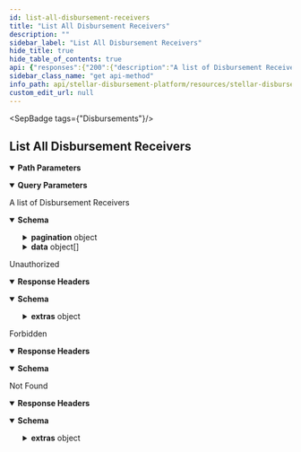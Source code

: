 ```yaml
---
id: list-all-disbursement-receivers
title: "List All Disbursement Receivers"
description: ""
sidebar_label: "List All Disbursement Receivers"
hide_title: true
hide_table_of_contents: true
api: {"responses":{"200":{"description":"A list of Disbursement Receivers","content":{"application/json":{"schema":{"type":"object","properties":{"pagination":{"type":"object","properties":{"next":{"type":"string"},"prev":{"type":"string"},"pages":{"type":"integer"},"total":{"type":"integer"}}},"data":{"type":"array","items":{"type":"object","properties":{"id":{"type":"string"},"email":{"type":"string"},"phone_number":{"type":"string"},"external_id":{"type":"string"},"receiver_wallet":{"type":"object","properties":{"id":{"type":"string"},"receiver":{"type":"object","properties":{"id":{"type":"string"}}},"wallet":{"type":"object","properties":{"id":{"type":"string"},"name":{"type":"string"},"homepage":{"type":"string"}}},"stellar_address":{"type":"string"},"stellar_memo":{"type":"string"},"stellar_memo_type":{"type":"string"},"created_at":{"type":"string"},"updated_at":{"type":"string"},"invited_at":{"type":"string"},"last_sms_sent":{"type":"string"},"total_payments":{"type":"string"},"payments_received":{"type":"string"},"failed_payments":{"type":"string"},"remaining_payments":{"type":"string"},"received_amounts":{"type":"array","items":{"type":"object","properties":{"asset_code":{"type":"string"},"asset_issuer":{"type":"string"},"received_amount":{"type":"string"}}}},"status":{"type":"string","enum":["DRAFT","READY","REGISTERED","FLAGGED"]},"status_history":{"type":"array","items":{"type":"object","properties":{"status":{"type":"string","enum":["DRAFT","READY","REGISTERED","FLAGGED"]},"timestamp":{"type":"string","format":"date-time"}}}}}},"payment":{"type":"object","properties":{"id":{"type":"string"},"amount":{"type":"string"},"stellar_transaction_id":{"type":"string"},"stellar_operation_id":{"type":"string"},"status":{"type":"string","enum":["DRAFT","READY","PENDING","PAUSED","SUCCESS","FAILED"]},"status_history":{"type":"array","items":{"type":"object","properties":{"status":{"type":"string","enum":["DRAFT","READY","PENDING","PAUSED","SUCCESS","FAILED"]},"status_message":{"type":"string"},"timestamp":{"type":"string","format":"date-time"}}}},"disbursement":{"type":"object","properties":{"id":{"type":"string"},"name":{"type":"string"},"country":{"type":"object","properties":{"code":{"type":"string"},"name":{"type":"string"},"created_at":{"type":"string","format":"date-time"},"updated_at":{"type":"string","format":"date-time"}}},"wallet":{"type":"object","properties":{"id":{"type":"string"},"name":{"type":"string"},"homepage":{"type":"string"},"sep_10_client_domain":{"type":"string"},"deep_link_schema":{"type":"string"},"created_at":{"type":"string","format":"date-time"},"updated_at":{"type":"string","format":"date-time"}}},"asset":{"type":"object","properties":{"id":{"type":"string"},"code":{"type":"string"},"issuer":{"type":"string"},"created_at":{"type":"string","format":"date-time"},"updated_at":{"type":"string","format":"date-time"},"deleted_at":{"type":"string","format":"date-time"}}},"status":{"type":"string","enum":["DRAFT","READY","STARTED","PAUSED","COMPLETED"]},"verification_field":{"type":"string","enum":["DATE_OF_BIRTH","PIN","NATIONAL_ID_NUMBER"]},"status_history":{"type":"array","items":{"type":"object","properties":{"user_id":{"type":"string"},"status":{"type":"string","enum":["DRAFT","READY","STARTED","PAUSED","COMPLETED"]},"timestamp":{"type":"string","format":"date-time"}}}},"file_name":{"type":"string"},"file_content":{"type":"string","format":"byte"},"created_at":{"type":"string","format":"date-time"},"updated_at":{"type":"string","format":"date-time"}}},"asset":{"type":"object","properties":{"id":{"type":"string"},"code":{"type":"string"},"issuer":{"type":"string"},"created_at":{"type":"string","format":"date-time"},"updated_at":{"type":"string","format":"date-time"},"deleted_at":{"type":"string","format":"date-time"}}},"receiver_wallet":{"type":"object","properties":{"id":{"type":"string"},"receiver":{"type":"object","properties":{"id":{"type":"string"}}},"wallet":{"type":"object","properties":{"id":{"type":"string"},"name":{"type":"string"},"homepage":{"type":"string"}}},"stellar_address":{"type":"string"},"stellar_memo":{"type":"string"},"stellar_memo_type":{"type":"string"},"created_at":{"type":"string"},"updated_at":{"type":"string"},"invited_at":{"type":"string"},"last_sms_sent":{"type":"string"},"total_payments":{"type":"string"},"payments_received":{"type":"string"},"failed_payments":{"type":"string"},"remaining_payments":{"type":"string"},"received_amounts":{"type":"array","items":{"type":"object","properties":{"asset_code":{"type":"string"},"asset_issuer":{"type":"string"},"received_amount":{"type":"string"}}}},"status":{"type":"string","enum":["DRAFT","READY","REGISTERED","FLAGGED"]},"status_history":{"type":"array","items":{"type":"object","properties":{"status":{"type":"string","enum":["DRAFT","READY","REGISTERED","FLAGGED"]},"timestamp":{"type":"string","format":"date-time"}}}}}},"created_at":{"type":"string","format":"date-time"},"updated_at":{"type":"string","format":"date-time"}}},"created_at":{"type":"string","format":"date-time"},"updated_at":{"type":"string","format":"date-time"}}}}}}}}},"401":{"description":"Unauthorized","headers":{},"content":{"application/json":{"schema":{"type":"object","properties":{"error":{"type":"string"},"extras":{"type":"object","properties":{"status":{"type":"number"},"message":{"type":"string"}}}},"example":{"error":"Not authorized","extras":{"status":401,"message":"Not authorized"}}},"examples":{"response":{"value":{"error":"Not authorized","extras":{"status":401,"message":"Not authorized"}}}}}}},"403":{"description":"Forbidden","headers":{},"content":{"application/json":{"schema":{"type":"object","properties":{"error":{"type":"string"}},"example":{"error":"Forbidden"}},"examples":{"response":{"value":{"error":"Forbidden"}}}}}},"404":{"description":"Not Found","headers":{},"content":{"application/json":{"schema":{"type":"object","properties":{"error":{"type":"string"},"extras":{"type":"object","properties":{"status":{"type":"number"},"message":{"type":"string"}}}},"example":{"error":"Not found","extras":{"status":404,"message":"Disbursement not found"}}},"examples":{"response":{"value":{"error":"Not found","extras":{"status":404,"message":"Disbursement not found"}}}}}}}},"operationId":"List All Disbursement Receivers","description":"","tags":["Disbursements"],"parameters":[{"name":"id","in":"path","description":"ID of the Disbursement","required":true,"schema":{"type":"string"}},{"name":"page","in":"query","description":"The page number to fetch.","required":false,"schema":{"type":"number"}},{"name":"page_limit","in":"query","description":"The number of records to return per page.","required":false,"schema":{"type":"number"}}],"security":[{"BearerAuth":[]}],"method":"get","path":"/disbursements/{id}/receivers","securitySchemes":{"BearerAuth":{"type":"apiKey","name":"Authorization","in":"header","description":"JWT used for authorization"}},"info":{"title":"Stellar Disbursement Platform API","version":"","description":""},"postman":{"name":"List All Disbursement Receivers","description":{"content":"","type":"text/plain"},"url":{"path":["disbursements",":id","receivers"],"host":["{{baseUrl}}"],"query":[{"disabled":false,"description":{"content":"The page number to fetch.","type":"text/plain"},"key":"page","value":""},{"disabled":false,"description":{"content":"The number of records to return per page.","type":"text/plain"},"key":"page_limit","value":""}],"variable":[{"disabled":false,"description":{"content":"(Required) ID of the Disbursement","type":"text/plain"},"type":"any","value":"","key":"id"}]},"header":[{"key":"Accept","value":"application/json"}],"method":"GET","auth":{"type":"apikey","apikey":[{"type":"any","value":"Authorization","key":"key"},{"type":"any","value":"<API Key>","key":"value"},{"type":"any","value":"header","key":"in"}]}}}
sidebar_class_name: "get api-method"
info_path: api/stellar-disbursement-platform/resources/stellar-disbursement-platform-api
custom_edit_url: null
---
```



<SepBadge tags={"Disbursements"}/>


## List All Disbursement Receivers

<details style={{"marginBottom":"1rem"}} data-collapsed={false} open={true}><summary style={{}}><strong>Path Parameters</strong></summary><div><ul><ParamsItem className={"paramsItem"} param={{"name":"id","in":"path","description":"ID of the Disbursement","required":true,"schema":{"type":"string"}}}></ParamsItem></ul></div></details><details style={{"marginBottom":"1rem"}} data-collapsed={false} open={true}><summary style={{}}><strong>Query Parameters</strong></summary><div><ul><ParamsItem className={"paramsItem"} param={{"name":"page","in":"query","description":"The page number to fetch.","required":false,"schema":{"type":"number"}}}></ParamsItem><ParamsItem className={"paramsItem"} param={{"name":"page_limit","in":"query","description":"The number of records to return per page.","required":false,"schema":{"type":"number"}}}></ParamsItem></ul></div></details><div><ApiTabs><TabItem label={"200"} value={"200"}><div>

A list of Disbursement Receivers

</div><div><MimeTabs schemaType={"response"}><TabItem label={"application/json"} value={"application/json"}><SchemaTabs><TabItem label={"Schema"} value={"Schema"}><details style={{}} data-collapsed={false} open={true}><summary style={{"textAlign":"left"}}><strong>Schema</strong></summary><div style={{"textAlign":"left","marginLeft":"1rem"}}></div><ul style={{"marginLeft":"1rem"}}><SchemaItem collapsible={true} className={"schemaItem"}><details style={{}}><summary style={{}}><strong>pagination</strong><span style={{"opacity":"0.6"}}> object</span></summary><div style={{"marginLeft":"1rem"}}><SchemaItem collapsible={false} name={"next"} required={false} schemaName={"string"} qualifierMessage={undefined} schema={{"type":"string"}}></SchemaItem><SchemaItem collapsible={false} name={"prev"} required={false} schemaName={"string"} qualifierMessage={undefined} schema={{"type":"string"}}></SchemaItem><SchemaItem collapsible={false} name={"pages"} required={false} schemaName={"integer"} qualifierMessage={undefined} schema={{"type":"integer"}}></SchemaItem><SchemaItem collapsible={false} name={"total"} required={false} schemaName={"integer"} qualifierMessage={undefined} schema={{"type":"integer"}}></SchemaItem></div></details></SchemaItem><SchemaItem collapsible={true} className={"schemaItem"}><details style={{}}><summary style={{}}><strong>data</strong><span style={{"opacity":"0.6"}}> object[]</span></summary><div style={{"marginLeft":"1rem"}}><li><div style={{"fontSize":"var(--ifm-code-font-size)","opacity":"0.6","marginLeft":"-.5rem","paddingBottom":".5rem"}}>Array [</div></li><SchemaItem collapsible={false} name={"id"} required={false} schemaName={"string"} qualifierMessage={undefined} schema={{"type":"string"}}></SchemaItem><SchemaItem collapsible={false} name={"email"} required={false} schemaName={"string"} qualifierMessage={undefined} schema={{"type":"string"}}></SchemaItem><SchemaItem collapsible={false} name={"phone_number"} required={false} schemaName={"string"} qualifierMessage={undefined} schema={{"type":"string"}}></SchemaItem><SchemaItem collapsible={false} name={"external_id"} required={false} schemaName={"string"} qualifierMessage={undefined} schema={{"type":"string"}}></SchemaItem><SchemaItem collapsible={true} className={"schemaItem"}><details style={{}}><summary style={{}}><strong>receiver_wallet</strong><span style={{"opacity":"0.6"}}> object</span></summary><div style={{"marginLeft":"1rem"}}><SchemaItem collapsible={false} name={"id"} required={false} schemaName={"string"} qualifierMessage={undefined} schema={{"type":"string"}}></SchemaItem><SchemaItem collapsible={true} className={"schemaItem"}><details style={{}}><summary style={{}}><strong>receiver</strong><span style={{"opacity":"0.6"}}> object</span></summary><div style={{"marginLeft":"1rem"}}><SchemaItem collapsible={false} name={"id"} required={false} schemaName={"string"} qualifierMessage={undefined} schema={{"type":"string"}}></SchemaItem></div></details></SchemaItem><SchemaItem collapsible={true} className={"schemaItem"}><details style={{}}><summary style={{}}><strong>wallet</strong><span style={{"opacity":"0.6"}}> object</span></summary><div style={{"marginLeft":"1rem"}}><SchemaItem collapsible={false} name={"id"} required={false} schemaName={"string"} qualifierMessage={undefined} schema={{"type":"string"}}></SchemaItem><SchemaItem collapsible={false} name={"name"} required={false} schemaName={"string"} qualifierMessage={undefined} schema={{"type":"string"}}></SchemaItem><SchemaItem collapsible={false} name={"homepage"} required={false} schemaName={"string"} qualifierMessage={undefined} schema={{"type":"string"}}></SchemaItem></div></details></SchemaItem><SchemaItem collapsible={false} name={"stellar_address"} required={false} schemaName={"string"} qualifierMessage={undefined} schema={{"type":"string"}}></SchemaItem><SchemaItem collapsible={false} name={"stellar_memo"} required={false} schemaName={"string"} qualifierMessage={undefined} schema={{"type":"string"}}></SchemaItem><SchemaItem collapsible={false} name={"stellar_memo_type"} required={false} schemaName={"string"} qualifierMessage={undefined} schema={{"type":"string"}}></SchemaItem><SchemaItem collapsible={false} name={"created_at"} required={false} schemaName={"string"} qualifierMessage={undefined} schema={{"type":"string"}}></SchemaItem><SchemaItem collapsible={false} name={"updated_at"} required={false} schemaName={"string"} qualifierMessage={undefined} schema={{"type":"string"}}></SchemaItem><SchemaItem collapsible={false} name={"invited_at"} required={false} schemaName={"string"} qualifierMessage={undefined} schema={{"type":"string"}}></SchemaItem><SchemaItem collapsible={false} name={"last_sms_sent"} required={false} schemaName={"string"} qualifierMessage={undefined} schema={{"type":"string"}}></SchemaItem><SchemaItem collapsible={false} name={"total_payments"} required={false} schemaName={"string"} qualifierMessage={undefined} schema={{"type":"string"}}></SchemaItem><SchemaItem collapsible={false} name={"payments_received"} required={false} schemaName={"string"} qualifierMessage={undefined} schema={{"type":"string"}}></SchemaItem><SchemaItem collapsible={false} name={"failed_payments"} required={false} schemaName={"string"} qualifierMessage={undefined} schema={{"type":"string"}}></SchemaItem><SchemaItem collapsible={false} name={"remaining_payments"} required={false} schemaName={"string"} qualifierMessage={undefined} schema={{"type":"string"}}></SchemaItem><SchemaItem collapsible={true} className={"schemaItem"}><details style={{}}><summary style={{}}><strong>received_amounts</strong><span style={{"opacity":"0.6"}}> object[]</span></summary><div style={{"marginLeft":"1rem"}}><li><div style={{"fontSize":"var(--ifm-code-font-size)","opacity":"0.6","marginLeft":"-.5rem","paddingBottom":".5rem"}}>Array [</div></li><SchemaItem collapsible={false} name={"asset_code"} required={false} schemaName={"string"} qualifierMessage={undefined} schema={{"type":"string"}}></SchemaItem><SchemaItem collapsible={false} name={"asset_issuer"} required={false} schemaName={"string"} qualifierMessage={undefined} schema={{"type":"string"}}></SchemaItem><SchemaItem collapsible={false} name={"received_amount"} required={false} schemaName={"string"} qualifierMessage={undefined} schema={{"type":"string"}}></SchemaItem><li><div style={{"fontSize":"var(--ifm-code-font-size)","opacity":"0.6","marginLeft":"-.5rem"}}>]</div></li></div></details></SchemaItem><SchemaItem collapsible={false} name={"status"} required={false} schemaName={"string"} qualifierMessage={"**Possible values:** [`DRAFT`, `READY`, `REGISTERED`, `FLAGGED`]"} schema={{"type":"string","enum":["DRAFT","READY","REGISTERED","FLAGGED"]}}></SchemaItem><SchemaItem collapsible={true} className={"schemaItem"}><details style={{}}><summary style={{}}><strong>status_history</strong><span style={{"opacity":"0.6"}}> object[]</span></summary><div style={{"marginLeft":"1rem"}}><li><div style={{"fontSize":"var(--ifm-code-font-size)","opacity":"0.6","marginLeft":"-.5rem","paddingBottom":".5rem"}}>Array [</div></li><SchemaItem collapsible={false} name={"status"} required={false} schemaName={"string"} qualifierMessage={"**Possible values:** [`DRAFT`, `READY`, `REGISTERED`, `FLAGGED`]"} schema={{"type":"string","enum":["DRAFT","READY","REGISTERED","FLAGGED"]}}></SchemaItem><SchemaItem collapsible={false} name={"timestamp"} required={false} schemaName={"date-time"} qualifierMessage={undefined} schema={{"type":"string","format":"date-time"}}></SchemaItem><li><div style={{"fontSize":"var(--ifm-code-font-size)","opacity":"0.6","marginLeft":"-.5rem"}}>]</div></li></div></details></SchemaItem></div></details></SchemaItem><SchemaItem collapsible={true} className={"schemaItem"}><details style={{}}><summary style={{}}><strong>payment</strong><span style={{"opacity":"0.6"}}> object</span></summary><div style={{"marginLeft":"1rem"}}><SchemaItem collapsible={false} name={"id"} required={false} schemaName={"string"} qualifierMessage={undefined} schema={{"type":"string"}}></SchemaItem><SchemaItem collapsible={false} name={"amount"} required={false} schemaName={"string"} qualifierMessage={undefined} schema={{"type":"string"}}></SchemaItem><SchemaItem collapsible={false} name={"stellar_transaction_id"} required={false} schemaName={"string"} qualifierMessage={undefined} schema={{"type":"string"}}></SchemaItem><SchemaItem collapsible={false} name={"stellar_operation_id"} required={false} schemaName={"string"} qualifierMessage={undefined} schema={{"type":"string"}}></SchemaItem><SchemaItem collapsible={false} name={"status"} required={false} schemaName={"string"} qualifierMessage={"**Possible values:** [`DRAFT`, `READY`, `PENDING`, `PAUSED`, `SUCCESS`, `FAILED`]"} schema={{"type":"string","enum":["DRAFT","READY","PENDING","PAUSED","SUCCESS","FAILED"]}}></SchemaItem><SchemaItem collapsible={true} className={"schemaItem"}><details style={{}}><summary style={{}}><strong>status_history</strong><span style={{"opacity":"0.6"}}> object[]</span></summary><div style={{"marginLeft":"1rem"}}><li><div style={{"fontSize":"var(--ifm-code-font-size)","opacity":"0.6","marginLeft":"-.5rem","paddingBottom":".5rem"}}>Array [</div></li><SchemaItem collapsible={false} name={"status"} required={false} schemaName={"string"} qualifierMessage={"**Possible values:** [`DRAFT`, `READY`, `PENDING`, `PAUSED`, `SUCCESS`, `FAILED`]"} schema={{"type":"string","enum":["DRAFT","READY","PENDING","PAUSED","SUCCESS","FAILED"]}}></SchemaItem><SchemaItem collapsible={false} name={"status_message"} required={false} schemaName={"string"} qualifierMessage={undefined} schema={{"type":"string"}}></SchemaItem><SchemaItem collapsible={false} name={"timestamp"} required={false} schemaName={"date-time"} qualifierMessage={undefined} schema={{"type":"string","format":"date-time"}}></SchemaItem><li><div style={{"fontSize":"var(--ifm-code-font-size)","opacity":"0.6","marginLeft":"-.5rem"}}>]</div></li></div></details></SchemaItem><SchemaItem collapsible={true} className={"schemaItem"}><details style={{}}><summary style={{}}><strong>disbursement</strong><span style={{"opacity":"0.6"}}> object</span></summary><div style={{"marginLeft":"1rem"}}><SchemaItem collapsible={false} name={"id"} required={false} schemaName={"string"} qualifierMessage={undefined} schema={{"type":"string"}}></SchemaItem><SchemaItem collapsible={false} name={"name"} required={false} schemaName={"string"} qualifierMessage={undefined} schema={{"type":"string"}}></SchemaItem><SchemaItem collapsible={true} className={"schemaItem"}><details style={{}}><summary style={{}}><strong>country</strong><span style={{"opacity":"0.6"}}> object</span></summary><div style={{"marginLeft":"1rem"}}><SchemaItem collapsible={false} name={"code"} required={false} schemaName={"string"} qualifierMessage={undefined} schema={{"type":"string"}}></SchemaItem><SchemaItem collapsible={false} name={"name"} required={false} schemaName={"string"} qualifierMessage={undefined} schema={{"type":"string"}}></SchemaItem><SchemaItem collapsible={false} name={"created_at"} required={false} schemaName={"date-time"} qualifierMessage={undefined} schema={{"type":"string","format":"date-time"}}></SchemaItem><SchemaItem collapsible={false} name={"updated_at"} required={false} schemaName={"date-time"} qualifierMessage={undefined} schema={{"type":"string","format":"date-time"}}></SchemaItem></div></details></SchemaItem><SchemaItem collapsible={true} className={"schemaItem"}><details style={{}}><summary style={{}}><strong>wallet</strong><span style={{"opacity":"0.6"}}> object</span></summary><div style={{"marginLeft":"1rem"}}><SchemaItem collapsible={false} name={"id"} required={false} schemaName={"string"} qualifierMessage={undefined} schema={{"type":"string"}}></SchemaItem><SchemaItem collapsible={false} name={"name"} required={false} schemaName={"string"} qualifierMessage={undefined} schema={{"type":"string"}}></SchemaItem><SchemaItem collapsible={false} name={"homepage"} required={false} schemaName={"string"} qualifierMessage={undefined} schema={{"type":"string"}}></SchemaItem><SchemaItem collapsible={false} name={"sep_10_client_domain"} required={false} schemaName={"string"} qualifierMessage={undefined} schema={{"type":"string"}}></SchemaItem><SchemaItem collapsible={false} name={"deep_link_schema"} required={false} schemaName={"string"} qualifierMessage={undefined} schema={{"type":"string"}}></SchemaItem><SchemaItem collapsible={false} name={"created_at"} required={false} schemaName={"date-time"} qualifierMessage={undefined} schema={{"type":"string","format":"date-time"}}></SchemaItem><SchemaItem collapsible={false} name={"updated_at"} required={false} schemaName={"date-time"} qualifierMessage={undefined} schema={{"type":"string","format":"date-time"}}></SchemaItem></div></details></SchemaItem><SchemaItem collapsible={true} className={"schemaItem"}><details style={{}}><summary style={{}}><strong>asset</strong><span style={{"opacity":"0.6"}}> object</span></summary><div style={{"marginLeft":"1rem"}}><SchemaItem collapsible={false} name={"id"} required={false} schemaName={"string"} qualifierMessage={undefined} schema={{"type":"string"}}></SchemaItem><SchemaItem collapsible={false} name={"code"} required={false} schemaName={"string"} qualifierMessage={undefined} schema={{"type":"string"}}></SchemaItem><SchemaItem collapsible={false} name={"issuer"} required={false} schemaName={"string"} qualifierMessage={undefined} schema={{"type":"string"}}></SchemaItem><SchemaItem collapsible={false} name={"created_at"} required={false} schemaName={"date-time"} qualifierMessage={undefined} schema={{"type":"string","format":"date-time"}}></SchemaItem><SchemaItem collapsible={false} name={"updated_at"} required={false} schemaName={"date-time"} qualifierMessage={undefined} schema={{"type":"string","format":"date-time"}}></SchemaItem><SchemaItem collapsible={false} name={"deleted_at"} required={false} schemaName={"date-time"} qualifierMessage={undefined} schema={{"type":"string","format":"date-time"}}></SchemaItem></div></details></SchemaItem><SchemaItem collapsible={false} name={"status"} required={false} schemaName={"string"} qualifierMessage={"**Possible values:** [`DRAFT`, `READY`, `STARTED`, `PAUSED`, `COMPLETED`]"} schema={{"type":"string","enum":["DRAFT","READY","STARTED","PAUSED","COMPLETED"]}}></SchemaItem><SchemaItem collapsible={false} name={"verification_field"} required={false} schemaName={"string"} qualifierMessage={"**Possible values:** [`DATE_OF_BIRTH`, `PIN`, `NATIONAL_ID_NUMBER`]"} schema={{"type":"string","enum":["DATE_OF_BIRTH","PIN","NATIONAL_ID_NUMBER"]}}></SchemaItem><SchemaItem collapsible={true} className={"schemaItem"}><details style={{}}><summary style={{}}><strong>status_history</strong><span style={{"opacity":"0.6"}}> object[]</span></summary><div style={{"marginLeft":"1rem"}}><li><div style={{"fontSize":"var(--ifm-code-font-size)","opacity":"0.6","marginLeft":"-.5rem","paddingBottom":".5rem"}}>Array [</div></li><SchemaItem collapsible={false} name={"user_id"} required={false} schemaName={"string"} qualifierMessage={undefined} schema={{"type":"string"}}></SchemaItem><SchemaItem collapsible={false} name={"status"} required={false} schemaName={"string"} qualifierMessage={"**Possible values:** [`DRAFT`, `READY`, `STARTED`, `PAUSED`, `COMPLETED`]"} schema={{"type":"string","enum":["DRAFT","READY","STARTED","PAUSED","COMPLETED"]}}></SchemaItem><SchemaItem collapsible={false} name={"timestamp"} required={false} schemaName={"date-time"} qualifierMessage={undefined} schema={{"type":"string","format":"date-time"}}></SchemaItem><li><div style={{"fontSize":"var(--ifm-code-font-size)","opacity":"0.6","marginLeft":"-.5rem"}}>]</div></li></div></details></SchemaItem><SchemaItem collapsible={false} name={"file_name"} required={false} schemaName={"string"} qualifierMessage={undefined} schema={{"type":"string"}}></SchemaItem><SchemaItem collapsible={false} name={"file_content"} required={false} schemaName={"byte"} qualifierMessage={undefined} schema={{"type":"string","format":"byte"}}></SchemaItem><SchemaItem collapsible={false} name={"created_at"} required={false} schemaName={"date-time"} qualifierMessage={undefined} schema={{"type":"string","format":"date-time"}}></SchemaItem><SchemaItem collapsible={false} name={"updated_at"} required={false} schemaName={"date-time"} qualifierMessage={undefined} schema={{"type":"string","format":"date-time"}}></SchemaItem></div></details></SchemaItem><SchemaItem collapsible={true} className={"schemaItem"}><details style={{}}><summary style={{}}><strong>asset</strong><span style={{"opacity":"0.6"}}> object</span></summary><div style={{"marginLeft":"1rem"}}><SchemaItem collapsible={false} name={"id"} required={false} schemaName={"string"} qualifierMessage={undefined} schema={{"type":"string"}}></SchemaItem><SchemaItem collapsible={false} name={"code"} required={false} schemaName={"string"} qualifierMessage={undefined} schema={{"type":"string"}}></SchemaItem><SchemaItem collapsible={false} name={"issuer"} required={false} schemaName={"string"} qualifierMessage={undefined} schema={{"type":"string"}}></SchemaItem><SchemaItem collapsible={false} name={"created_at"} required={false} schemaName={"date-time"} qualifierMessage={undefined} schema={{"type":"string","format":"date-time"}}></SchemaItem><SchemaItem collapsible={false} name={"updated_at"} required={false} schemaName={"date-time"} qualifierMessage={undefined} schema={{"type":"string","format":"date-time"}}></SchemaItem><SchemaItem collapsible={false} name={"deleted_at"} required={false} schemaName={"date-time"} qualifierMessage={undefined} schema={{"type":"string","format":"date-time"}}></SchemaItem></div></details></SchemaItem><SchemaItem collapsible={true} className={"schemaItem"}><details style={{}}><summary style={{}}><strong>receiver_wallet</strong><span style={{"opacity":"0.6"}}> object</span></summary><div style={{"marginLeft":"1rem"}}><SchemaItem collapsible={false} name={"id"} required={false} schemaName={"string"} qualifierMessage={undefined} schema={{"type":"string"}}></SchemaItem><SchemaItem collapsible={true} className={"schemaItem"}><details style={{}}><summary style={{}}><strong>receiver</strong><span style={{"opacity":"0.6"}}> object</span></summary><div style={{"marginLeft":"1rem"}}><SchemaItem collapsible={false} name={"id"} required={false} schemaName={"string"} qualifierMessage={undefined} schema={{"type":"string"}}></SchemaItem></div></details></SchemaItem><SchemaItem collapsible={true} className={"schemaItem"}><details style={{}}><summary style={{}}><strong>wallet</strong><span style={{"opacity":"0.6"}}> object</span></summary><div style={{"marginLeft":"1rem"}}><SchemaItem collapsible={false} name={"id"} required={false} schemaName={"string"} qualifierMessage={undefined} schema={{"type":"string"}}></SchemaItem><SchemaItem collapsible={false} name={"name"} required={false} schemaName={"string"} qualifierMessage={undefined} schema={{"type":"string"}}></SchemaItem><SchemaItem collapsible={false} name={"homepage"} required={false} schemaName={"string"} qualifierMessage={undefined} schema={{"type":"string"}}></SchemaItem></div></details></SchemaItem><SchemaItem collapsible={false} name={"stellar_address"} required={false} schemaName={"string"} qualifierMessage={undefined} schema={{"type":"string"}}></SchemaItem><SchemaItem collapsible={false} name={"stellar_memo"} required={false} schemaName={"string"} qualifierMessage={undefined} schema={{"type":"string"}}></SchemaItem><SchemaItem collapsible={false} name={"stellar_memo_type"} required={false} schemaName={"string"} qualifierMessage={undefined} schema={{"type":"string"}}></SchemaItem><SchemaItem collapsible={false} name={"created_at"} required={false} schemaName={"string"} qualifierMessage={undefined} schema={{"type":"string"}}></SchemaItem><SchemaItem collapsible={false} name={"updated_at"} required={false} schemaName={"string"} qualifierMessage={undefined} schema={{"type":"string"}}></SchemaItem><SchemaItem collapsible={false} name={"invited_at"} required={false} schemaName={"string"} qualifierMessage={undefined} schema={{"type":"string"}}></SchemaItem><SchemaItem collapsible={false} name={"last_sms_sent"} required={false} schemaName={"string"} qualifierMessage={undefined} schema={{"type":"string"}}></SchemaItem><SchemaItem collapsible={false} name={"total_payments"} required={false} schemaName={"string"} qualifierMessage={undefined} schema={{"type":"string"}}></SchemaItem><SchemaItem collapsible={false} name={"payments_received"} required={false} schemaName={"string"} qualifierMessage={undefined} schema={{"type":"string"}}></SchemaItem><SchemaItem collapsible={false} name={"failed_payments"} required={false} schemaName={"string"} qualifierMessage={undefined} schema={{"type":"string"}}></SchemaItem><SchemaItem collapsible={false} name={"remaining_payments"} required={false} schemaName={"string"} qualifierMessage={undefined} schema={{"type":"string"}}></SchemaItem><SchemaItem collapsible={true} className={"schemaItem"}><details style={{}}><summary style={{}}><strong>received_amounts</strong><span style={{"opacity":"0.6"}}> object[]</span></summary><div style={{"marginLeft":"1rem"}}><li><div style={{"fontSize":"var(--ifm-code-font-size)","opacity":"0.6","marginLeft":"-.5rem","paddingBottom":".5rem"}}>Array [</div></li><SchemaItem collapsible={false} name={"asset_code"} required={false} schemaName={"string"} qualifierMessage={undefined} schema={{"type":"string"}}></SchemaItem><SchemaItem collapsible={false} name={"asset_issuer"} required={false} schemaName={"string"} qualifierMessage={undefined} schema={{"type":"string"}}></SchemaItem><SchemaItem collapsible={false} name={"received_amount"} required={false} schemaName={"string"} qualifierMessage={undefined} schema={{"type":"string"}}></SchemaItem><li><div style={{"fontSize":"var(--ifm-code-font-size)","opacity":"0.6","marginLeft":"-.5rem"}}>]</div></li></div></details></SchemaItem><SchemaItem collapsible={false} name={"status"} required={false} schemaName={"string"} qualifierMessage={"**Possible values:** [`DRAFT`, `READY`, `REGISTERED`, `FLAGGED`]"} schema={{"type":"string","enum":["DRAFT","READY","REGISTERED","FLAGGED"]}}></SchemaItem><SchemaItem collapsible={true} className={"schemaItem"}><details style={{}}><summary style={{}}><strong>status_history</strong><span style={{"opacity":"0.6"}}> object[]</span></summary><div style={{"marginLeft":"1rem"}}><li><div style={{"fontSize":"var(--ifm-code-font-size)","opacity":"0.6","marginLeft":"-.5rem","paddingBottom":".5rem"}}>Array [</div></li><SchemaItem collapsible={false} name={"status"} required={false} schemaName={"string"} qualifierMessage={"**Possible values:** [`DRAFT`, `READY`, `REGISTERED`, `FLAGGED`]"} schema={{"type":"string","enum":["DRAFT","READY","REGISTERED","FLAGGED"]}}></SchemaItem><SchemaItem collapsible={false} name={"timestamp"} required={false} schemaName={"date-time"} qualifierMessage={undefined} schema={{"type":"string","format":"date-time"}}></SchemaItem><li><div style={{"fontSize":"var(--ifm-code-font-size)","opacity":"0.6","marginLeft":"-.5rem"}}>]</div></li></div></details></SchemaItem></div></details></SchemaItem><SchemaItem collapsible={false} name={"created_at"} required={false} schemaName={"date-time"} qualifierMessage={undefined} schema={{"type":"string","format":"date-time"}}></SchemaItem><SchemaItem collapsible={false} name={"updated_at"} required={false} schemaName={"date-time"} qualifierMessage={undefined} schema={{"type":"string","format":"date-time"}}></SchemaItem></div></details></SchemaItem><SchemaItem collapsible={false} name={"created_at"} required={false} schemaName={"date-time"} qualifierMessage={undefined} schema={{"type":"string","format":"date-time"}}></SchemaItem><SchemaItem collapsible={false} name={"updated_at"} required={false} schemaName={"date-time"} qualifierMessage={undefined} schema={{"type":"string","format":"date-time"}}></SchemaItem><li><div style={{"fontSize":"var(--ifm-code-font-size)","opacity":"0.6","marginLeft":"-.5rem"}}>]</div></li></div></details></SchemaItem></ul></details></TabItem><TabItem label={"Example (from schema)"} value={"Example (from schema)"}><ResponseSamples responseExample={"{\n  \"pagination\": {\n    \"next\": \"string\",\n    \"prev\": \"string\",\n    \"pages\": 0,\n    \"total\": 0\n  },\n  \"data\": [\n    {\n      \"id\": \"string\",\n      \"email\": \"string\",\n      \"phone_number\": \"string\",\n      \"external_id\": \"string\",\n      \"receiver_wallet\": {\n        \"id\": \"string\",\n        \"receiver\": {\n          \"id\": \"string\"\n        },\n        \"wallet\": {\n          \"id\": \"string\",\n          \"name\": \"string\",\n          \"homepage\": \"string\"\n        },\n        \"stellar_address\": \"string\",\n        \"stellar_memo\": \"string\",\n        \"stellar_memo_type\": \"string\",\n        \"created_at\": \"string\",\n        \"updated_at\": \"string\",\n        \"invited_at\": \"string\",\n        \"last_sms_sent\": \"string\",\n        \"total_payments\": \"string\",\n        \"payments_received\": \"string\",\n        \"failed_payments\": \"string\",\n        \"remaining_payments\": \"string\",\n        \"received_amounts\": [\n          {\n            \"asset_code\": \"string\",\n            \"asset_issuer\": \"string\",\n            \"received_amount\": \"string\"\n          }\n        ],\n        \"status\": \"DRAFT\",\n        \"status_history\": [\n          {\n            \"status\": \"DRAFT\",\n            \"timestamp\": \"2023-07-31T16:14:00.721Z\"\n          }\n        ]\n      },\n      \"payment\": {\n        \"id\": \"string\",\n        \"amount\": \"string\",\n        \"stellar_transaction_id\": \"string\",\n        \"stellar_operation_id\": \"string\",\n        \"status\": \"DRAFT\",\n        \"status_history\": [\n          {\n            \"status\": \"DRAFT\",\n            \"status_message\": \"string\",\n            \"timestamp\": \"2023-07-31T16:14:00.721Z\"\n          }\n        ],\n        \"disbursement\": {\n          \"id\": \"string\",\n          \"name\": \"string\",\n          \"country\": {\n            \"code\": \"string\",\n            \"name\": \"string\",\n            \"created_at\": \"2023-07-31T16:14:00.721Z\",\n            \"updated_at\": \"2023-07-31T16:14:00.721Z\"\n          },\n          \"wallet\": {\n            \"id\": \"string\",\n            \"name\": \"string\",\n            \"homepage\": \"string\",\n            \"sep_10_client_domain\": \"string\",\n            \"deep_link_schema\": \"string\",\n            \"created_at\": \"2023-07-31T16:14:00.721Z\",\n            \"updated_at\": \"2023-07-31T16:14:00.721Z\"\n          },\n          \"asset\": {\n            \"id\": \"string\",\n            \"code\": \"string\",\n            \"issuer\": \"string\",\n            \"created_at\": \"2023-07-31T16:14:00.721Z\",\n            \"updated_at\": \"2023-07-31T16:14:00.721Z\",\n            \"deleted_at\": \"2023-07-31T16:14:00.721Z\"\n          },\n          \"status\": \"DRAFT\",\n          \"verification_field\": \"DATE_OF_BIRTH\",\n          \"status_history\": [\n            {\n              \"user_id\": \"string\",\n              \"status\": \"DRAFT\",\n              \"timestamp\": \"2023-07-31T16:14:00.721Z\"\n            }\n          ],\n          \"file_name\": \"string\",\n          \"file_content\": \"string\",\n          \"created_at\": \"2023-07-31T16:14:00.721Z\",\n          \"updated_at\": \"2023-07-31T16:14:00.721Z\"\n        },\n        \"asset\": {\n          \"id\": \"string\",\n          \"code\": \"string\",\n          \"issuer\": \"string\",\n          \"created_at\": \"2023-07-31T16:14:00.721Z\",\n          \"updated_at\": \"2023-07-31T16:14:00.721Z\",\n          \"deleted_at\": \"2023-07-31T16:14:00.721Z\"\n        },\n        \"receiver_wallet\": {\n          \"id\": \"string\",\n          \"receiver\": {\n            \"id\": \"string\"\n          },\n          \"wallet\": {\n            \"id\": \"string\",\n            \"name\": \"string\",\n            \"homepage\": \"string\"\n          },\n          \"stellar_address\": \"string\",\n          \"stellar_memo\": \"string\",\n          \"stellar_memo_type\": \"string\",\n          \"created_at\": \"string\",\n          \"updated_at\": \"string\",\n          \"invited_at\": \"string\",\n          \"last_sms_sent\": \"string\",\n          \"total_payments\": \"string\",\n          \"payments_received\": \"string\",\n          \"failed_payments\": \"string\",\n          \"remaining_payments\": \"string\",\n          \"received_amounts\": [\n            {\n              \"asset_code\": \"string\",\n              \"asset_issuer\": \"string\",\n              \"received_amount\": \"string\"\n            }\n          ],\n          \"status\": \"DRAFT\",\n          \"status_history\": [\n            {\n              \"status\": \"DRAFT\",\n              \"timestamp\": \"2023-07-31T16:14:00.721Z\"\n            }\n          ]\n        },\n        \"created_at\": \"2023-07-31T16:14:00.721Z\",\n        \"updated_at\": \"2023-07-31T16:14:00.721Z\"\n      },\n      \"created_at\": \"2023-07-31T16:14:00.721Z\",\n      \"updated_at\": \"2023-07-31T16:14:00.721Z\"\n    }\n  ]\n}"} language={"json"}></ResponseSamples></TabItem></SchemaTabs></TabItem></MimeTabs></div></TabItem><TabItem label={"401"} value={"401"}><div>

Unauthorized

</div><details style={{"textAlign":"left","marginBottom":"1rem"}} data-collaposed={true} open={false}><summary style={{}}><strong>Response Headers</strong></summary><ul style={{"marginLeft":"1rem"}}></ul></details><div><MimeTabs schemaType={"response"}><TabItem label={"application/json"} value={"application/json"}><SchemaTabs><TabItem label={"Schema"} value={"Schema"}><details style={{}} data-collapsed={false} open={true}><summary style={{"textAlign":"left"}}><strong>Schema</strong></summary><div style={{"textAlign":"left","marginLeft":"1rem"}}></div><ul style={{"marginLeft":"1rem"}}><SchemaItem collapsible={false} name={"error"} required={false} schemaName={"string"} qualifierMessage={undefined} schema={{"type":"string"}}></SchemaItem><SchemaItem collapsible={true} className={"schemaItem"}><details style={{}}><summary style={{}}><strong>extras</strong><span style={{"opacity":"0.6"}}> object</span></summary><div style={{"marginLeft":"1rem"}}><SchemaItem collapsible={false} name={"status"} required={false} schemaName={"number"} qualifierMessage={undefined} schema={{"type":"number"}}></SchemaItem><SchemaItem collapsible={false} name={"message"} required={false} schemaName={"string"} qualifierMessage={undefined} schema={{"type":"string"}}></SchemaItem></div></details></SchemaItem></ul></details></TabItem><TabItem label={"Example (from schema)"} value={"Example (from schema)"}><ResponseSamples responseExample={"{\n  \"error\": \"Not authorized\",\n  \"extras\": {\n    \"status\": 401,\n    \"message\": \"Not authorized\"\n  }\n}"} language={"json"}></ResponseSamples></TabItem><TabItem label={"response"} value={"response"}><ResponseSamples responseExample={"{\n  \"error\": \"Not authorized\",\n  \"extras\": {\n    \"status\": 401,\n    \"message\": \"Not authorized\"\n  }\n}"} language={"json"}></ResponseSamples></TabItem></SchemaTabs></TabItem></MimeTabs></div></TabItem><TabItem label={"403"} value={"403"}><div>

Forbidden

</div><details style={{"textAlign":"left","marginBottom":"1rem"}} data-collaposed={true} open={false}><summary style={{}}><strong>Response Headers</strong></summary><ul style={{"marginLeft":"1rem"}}></ul></details><div><MimeTabs schemaType={"response"}><TabItem label={"application/json"} value={"application/json"}><SchemaTabs><TabItem label={"Schema"} value={"Schema"}><details style={{}} data-collapsed={false} open={true}><summary style={{"textAlign":"left"}}><strong>Schema</strong></summary><div style={{"textAlign":"left","marginLeft":"1rem"}}></div><ul style={{"marginLeft":"1rem"}}><SchemaItem collapsible={false} name={"error"} required={false} schemaName={"string"} qualifierMessage={undefined} schema={{"type":"string"}}></SchemaItem></ul></details></TabItem><TabItem label={"Example (from schema)"} value={"Example (from schema)"}><ResponseSamples responseExample={"{\n  \"error\": \"Forbidden\"\n}"} language={"json"}></ResponseSamples></TabItem><TabItem label={"response"} value={"response"}><ResponseSamples responseExample={"{\n  \"error\": \"Forbidden\"\n}"} language={"json"}></ResponseSamples></TabItem></SchemaTabs></TabItem></MimeTabs></div></TabItem><TabItem label={"404"} value={"404"}><div>

Not Found

</div><details style={{"textAlign":"left","marginBottom":"1rem"}} data-collaposed={true} open={false}><summary style={{}}><strong>Response Headers</strong></summary><ul style={{"marginLeft":"1rem"}}></ul></details><div><MimeTabs schemaType={"response"}><TabItem label={"application/json"} value={"application/json"}><SchemaTabs><TabItem label={"Schema"} value={"Schema"}><details style={{}} data-collapsed={false} open={true}><summary style={{"textAlign":"left"}}><strong>Schema</strong></summary><div style={{"textAlign":"left","marginLeft":"1rem"}}></div><ul style={{"marginLeft":"1rem"}}><SchemaItem collapsible={false} name={"error"} required={false} schemaName={"string"} qualifierMessage={undefined} schema={{"type":"string"}}></SchemaItem><SchemaItem collapsible={true} className={"schemaItem"}><details style={{}}><summary style={{}}><strong>extras</strong><span style={{"opacity":"0.6"}}> object</span></summary><div style={{"marginLeft":"1rem"}}><SchemaItem collapsible={false} name={"status"} required={false} schemaName={"number"} qualifierMessage={undefined} schema={{"type":"number"}}></SchemaItem><SchemaItem collapsible={false} name={"message"} required={false} schemaName={"string"} qualifierMessage={undefined} schema={{"type":"string"}}></SchemaItem></div></details></SchemaItem></ul></details></TabItem><TabItem label={"Example (from schema)"} value={"Example (from schema)"}><ResponseSamples responseExample={"{\n  \"error\": \"Not found\",\n  \"extras\": {\n    \"status\": 404,\n    \"message\": \"Disbursement not found\"\n  }\n}"} language={"json"}></ResponseSamples></TabItem><TabItem label={"response"} value={"response"}><ResponseSamples responseExample={"{\n  \"error\": \"Not found\",\n  \"extras\": {\n    \"status\": 404,\n    \"message\": \"Disbursement not found\"\n  }\n}"} language={"json"}></ResponseSamples></TabItem></SchemaTabs></TabItem></MimeTabs></div></TabItem></ApiTabs></div>
